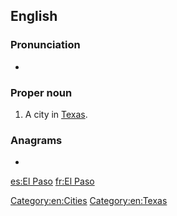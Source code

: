 ==English==
{{wikipedia}}

===Pronunciation===
* {{IPA|/ɛlˈpæsoʊ/|lang=en}}

===Proper noun===
{{en-proper noun|head=El Paso}}

# A city in [[Texas]].

===Anagrams===
* {{l|en|aslope}}

[[Category:en:Cities]]
[[Category:en:Texas]]

[[es:El Paso]]
[[fr:El Paso]]
